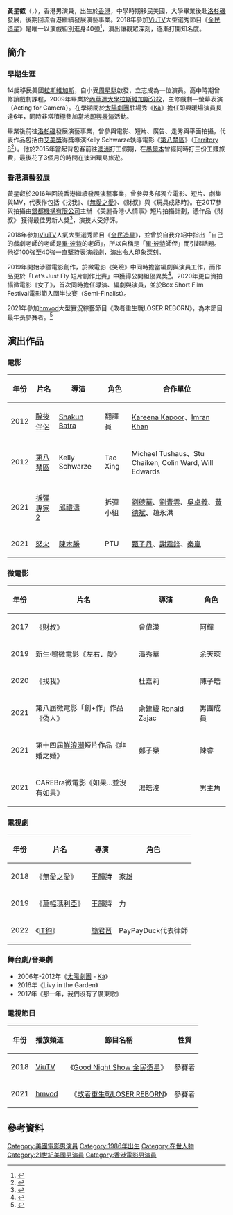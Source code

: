 {{藝人
| 姓名 = 黃星叡
| 類型 = 男演員
| 英文名 = Bobular Wong
| 國籍 = {{USA}}
| 出生日期 = {{Birth_date_and_age|1986|8|9}}
| 出生地點 = {{BHKG}}
| 職業 = [[演員|演員]]
| 語言 = [[粵語|粵語]]、[[普通話|普通話]]、[[英語|英語]]
| 教育程度 = [[內華達大學拉斯維加斯分校|內華達大學拉斯維加斯分校]]戲劇學士學位
| 活躍年代 = 2016年至今
}}

'''黃星叡'''（{{lang-en|Bobular Wong}}，{{bd|1986年|8月9日|catIdx=W黃}}），香港男演員，出生於[[香港|香港]]，中學時期移民美國，大學畢業後赴[[洛杉磯|洛杉磯]]發展，後期回流香港繼續發展演藝事業。2018年參加[[ViuTV|ViuTV]]大型選秀節目《[[Good_Night_Show_全民造星|全民造星]]》是唯一以演戲組別進身40強<ref>{{Cite web|title=【靚仔KO肥仔】《全民造星》姜濤撼贏肥仔出線 迪迪仔連累隊友崩潰落淚 ｜ 蘋果日報|url=https://hk.appledaily.com/entertainment/20180820/73M6HJUAWATRFEMBAAMNU7JVLY/|accessdate=2021-03-24|work=Apple Daily 蘋果日報|language=zh-hk|archive-date=2021-06-21|archive-url=https://web.archive.org/web/20210621191011/https://hk.appledaily.com/entertainment/20180820/73M6HJUAWATRFEMBAAMNU7JVLY/|dead-url=yes}}</ref>，演出讓觀眾深刻，逐漸打開知名度。

== 簡介 ==
=== 早期生涯 ===
14歲移民美國[[拉斯維加斯|拉斯維加斯]]，自小受[[周星馳|周星馳]]啟發，立志成為一位演員。高中時期曾修讀戲劇課程，2009年畢業於[[內華達大學拉斯維加斯分校|內華達大學拉斯維加斯分校]]，主修戲劇—螢幕表演（Acting for Camera）。在學期間於[[太陽劇團|太陽劇團]]駐場秀《[[Kà|Kà]]》擔任即興暖場演員長達6年，同時非常積極參加當地[[即興劇場|即興表演]]活動。

畢業後前往[[洛杉磯|洛杉磯]]發展演藝事業，曾參與電影、短片、廣告、走秀與平面拍攝，代表作品包括由[[艾美獎|艾美獎]]得獎導演Kelly Schwarze執導電影《[[Territory_8|第八禁區]]》（[[Territory_8|Territory 8]]<ref>{{Citation|title=Territory 8|url=https://www.imdb.com/title/tt2640674/|date=2013-05-01|accessdate=2021-03-24|first=Michael|last=Tushaus|first2=Heung|last2=Wong|first3=Stu|last3=Chaiken|first4=Justy|last4=Hutchins|archive-date=2020-11-26|archive-url=https://web.archive.org/web/20201126062535/https://www.imdb.com/title/tt2640674/|dead-url=no}}</ref>）。他於2015年當起背包客前往[[澳洲|澳洲]]打工假期，在[[墨爾本|墨爾本]]曾經同時打三份工賺旅費，最後花了3個月的時間在澳洲環島旅遊。
=== 香港演藝發展 ===
黃星叡於2016年回流香港繼續發展演藝事業，曾參與多部獨立電影、短片、劇集與MV，代表作包括《找我》、《[[無愛之愛|無愛之愛]]》、《財叔》與《玩具成熟時》。在2017參與拍攝由[[銀都機構|銀都機構有限公司]]主辦 《美麗香港‧人情事》短片拍攝計劃，憑作品《財叔》 獲得最佳男新人獎<ref>{{Cite web|title=美麗香港‧人情事短片拍攝計劃|url=https://m21.hk/beautifulhk/winner.php|accessdate=2021-03-24|work=m21.hk|language=en}}</ref>，演技大受好評。

2018年參加[[ViuTV|ViuTV]]人氣大型選秀節目《[[Good_Night_Show_全民造星|全民造星]]》，並曾於自我介紹中指出「自己的戲劇老師的老師是[[畢·彼特|畢·彼特]]的老師」，所以自稱是「[[畢·彼特|畢·彼特]]師侄」而引起話題。他從100強至40強一直堅持表演戲劇，演出令人印象深刻。

2019年開始涉獵電影創作，於微電影《笑殮》中同時擔當編劇與演員工作，而作品更於「Let’s Just Fly 短片創作比賽」中獲得公開組優異獎<ref>{{Cite web|title=「Let’s Just Fly」短片創作比賽|url=https://dstagehk.com/letsjustfly/|accessdate=2021-03-24|work=夢者舞台 DStage|language=en-US|archive-date=2021-01-28|archive-url=https://web.archive.org/web/20210128021303/https://dstagehk.com/letsjustfly/|dead-url=no}}</ref>。2020年更自資拍攝微電影《女子》，首次同時擔任導演、編劇與演員，並於Box Short Film Festival電影節入圍半決賽（Semi-Finalist）。

2021年參加[[hmvod|hmvod]]大型實況綜藝節目《敗者重生戰LOSER REBORN》，為本節目最年長參賽者。<ref>{{cite web |title=頭條獨家│星叡跟梁朝偉眼神學演戲 管鋈強調呢三年冇白過 |url=https://www.singtaousa.com/2021-10-04/%E9%A0%AD%E6%A2%9D%E7%8D%A8%E5%AE%B6%E2%94%82%E6%98%9F%E5%8F%A1%E8%B7%9F%E6%A2%81%E6%9C%9D%E5%81%89%E7%9C%BC%E7%A5%9E%E5%AD%B8%E6%BC%94%E6%88%B2-%E7%AE%A1%E9%8B%88%E5%BC%B7%E8%AA%BF%E5%91%A2/3675743#page2 |publisher=星島日報 |accessdate=2021-10-04 |archive-date=2021-10-09 |archive-url=https://web.archive.org/web/20211009120611/https://www.singtaousa.com/2021-10-04/%E9%A0%AD%E6%A2%9D%E7%8D%A8%E5%AE%B6%E2%94%82%E6%98%9F%E5%8F%A1%E8%B7%9F%E6%A2%81%E6%9C%9D%E5%81%89%E7%9C%BC%E7%A5%9E%E5%AD%B8%E6%BC%94%E6%88%B2-%E7%AE%A1%E9%8B%88%E5%BC%B7%E8%AA%BF%E5%91%A2/3675743#page2 |dead-url=no }}</ref>

== 演出作品 ==

=== 電影 ===
{| class="wikitable"
|-
! 年份 !! 片名 !! 導演 !! 角色 !! 合作單位
|-
| 2012 || [[Ek_Main_Aur_Ekk_Tu|醉後伴侶]] || [[Shakun_Batra|Shakun Batra]] || 翻譯員 || [[Kareena_Kapoor|Kareena Kapoor]]、[[Imran_Khan|Imran Khan]]
|-
| 2012 || [[Territory_8|第八禁區]] || Kelly Schwarze || Tao Xing || Michael Tushaus、Stu Chaiken, Colin Ward, Will Edwards
|-
| 2021 || [[拆彈專家2|拆彈專家2]] || [[邱禮濤|邱禮濤]] || 拆彈小組 || [[劉德華|劉德華]]、[[劉青雲|劉青雲]]、[[吳卓羲|吳卓羲]]、[[黃德斌|黃德斌]]、趙永洪
|-
| 2021 || [[怒火|怒火]] || [[陳木勝|陳木勝]] || PTU || [[甄子丹|甄子丹]]、[[謝霆鋒|謝霆鋒]]、[[秦嵐|秦嵐]]
|}

=== 微電影 ===
{| class="wikitable"
|-
! 年份 !! 片名 !! 導演 !! 角色
|-
| 2017 || 《財叔》 || 曾偉漢 || 阿輝
|-
| 2019 || 新生·鳴微電影《左右．愛》 || 潘秀華 || 余天琛
|-
| 2020 || 《找我》 || 杜嘉莉 || 陳子皓
|-
| 2021 || 第八屆微電影「創+作」作品《偽人》 || 佘建緯 Ronald Zajac || 男團成員
|-
| 2021 || 第十四屆[[鮮浪潮|鮮浪潮]]短片作品《非婚之婚》 || 鄭子樂 || 陳睿
|-
| 2021 || CAREBra微電影《如果...並沒有如果》 || 湯皓浚 || 男主角
|}

=== 電視劇 ===
{| class="wikitable"
|-
! 年份 !! 片名 !! 導演 !! 角色
|-
| 2018 || 《[[無愛之愛|無愛之愛]]》 || 王韻詩 || 家雄
|-
| 2019 || 《[[萬幅瑪利亞|萬幅瑪利亞]]》 || 王韻詩 || 力
|-
| 2022 || 《[[IT狗|IT狗]]》 || [[簡君晋|簡君晋]] || PayPayDuck代表律師 
|}

=== 舞台劇/音樂劇 ===
* 2006年-2012年《[[太陽劇團|太陽劇團]] - [[Kà|Kà]]》
* 2016年《Livy in the Garden》
* 2017年《那一年，我們沒有了廣東歌》

=== 電視節目 ===
{| class="wikitable"
|-
! 年份 !! 播放頻道 !! 節目名稱 !! 性質
|-
| 2018 || [[ViuTV|ViuTV]] || 《[[Good_Night_Show_全民造星|Good Night Show 全民造星]]》 || 參賽者
|-
| 2021 || [[hmvod|hmvod]] || 《[[敗者重生戰LOSER_REBORN|敗者重生戰LOSER REBORN]]》 || 參賽者
|}

== 參考資料 ==
{{reflist}}

{{DEFAULTSORT:Wong}}
[[Category:美國電影男演員|Category:美國電影男演員]]
[[Category:1986年出生|Category:1986年出生]]
[[Category:在世人物|Category:在世人物]]
[[Category:21世紀美國男演員|Category:21世紀美國男演員]]
[[Category:香港電影男演員|Category:香港電影男演員]]